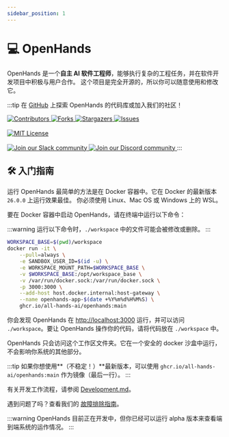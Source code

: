 ```yaml
---
sidebar_position: 1
---
```


# 💻 OpenHands

OpenHands 是一个**自主 AI 软件工程师**，能够执行复杂的工程任务，并在软件开发项目中积极与用户合作。
这个项目是完全开源的，所以你可以随意使用和修改它。

:::tip
在 [GitHub](https://github.com/All-Hands-AI/OpenHands) 上探索 OpenHands 的代码库或加入我们的社区！

<a href="https://github.com/All-Hands-AI/OpenHands/graphs/contributors">
  <img
    src="https://img.shields.io/github/contributors/All-Hands-AI/OpenHands?style=for-the-badge"
    alt="Contributors"
  />
</a>
<a href="https://github.com/All-Hands-AI/OpenHands/network/members">
  <img
    src="https://img.shields.io/github/forks/All-Hands-AI/OpenHands?style=for-the-badge"
    alt="Forks"
  />
</a>
<a href="https://github.com/All-Hands-AI/OpenHands/stargazers">
  <img
    src="https://img.shields.io/github/stars/All-Hands-AI/OpenHands?style=for-the-badge"
    alt="Stargazers"
  />
</a>
<a href="https://github.com/All-Hands-AI/OpenHands/issues">
  <img
    src="https://img.shields.io/github/issues/All-Hands-AI/OpenHands?style=for-the-badge"
    alt="Issues"
  />
</a>
<br></br>
<a href="https://github.com/All-Hands-AI/OpenHands/blob/main/LICENSE">
  <img
    src="https://img.shields.io/github/license/All-Hands-AI/OpenHands?style=for-the-badge"
    alt="MIT License"
  />
</a>
<br></br>
<a href="https://join.slack.com/t/openhands-ai/shared_invite/zt-2ngejmfw6-9gW4APWOC9XUp1n~SiQ6iw">
  <img
    src="https://img.shields.io/badge/Slack-Join%20Us-red?logo=slack&logoColor=white&style=for-the-badge"
    alt="Join our Slack community"
  />
</a>
<a href="https://discord.gg/ESHStjSjD4">
  <img
    src="https://img.shields.io/badge/Discord-Join%20Us-purple?logo=discord&logoColor=white&style=for-the-badge"
    alt="Join our Discord community"
  />
</a>
:::

## 🛠️ 入门指南

运行 OpenHands 最简单的方法是在 Docker 容器中。它在 Docker 的最新版本 `26.0.0` 上运行效果最佳。
你必须使用 Linux、Mac OS 或 Windows 上的 WSL。

要在 Docker 容器中启动 OpenHands，请在终端中运行以下命令：

:::warning
运行以下命令时，`./workspace` 中的文件可能会被修改或删除。
:::

```bash
WORKSPACE_BASE=$(pwd)/workspace
docker run -it \
    --pull=always \
    -e SANDBOX_USER_ID=$(id -u) \
    -e WORKSPACE_MOUNT_PATH=$WORKSPACE_BASE \
    -v $WORKSPACE_BASE:/opt/workspace_base \
    -v /var/run/docker.sock:/var/run/docker.sock \
    -p 3000:3000 \
    --add-host host.docker.internal:host-gateway \
    --name openhands-app-$(date +%Y%m%d%H%M%S) \
    ghcr.io/all-hands-ai/openhands:main
```

你会发现 OpenHands 在 [http://localhost:3000](http://localhost:3000) 运行，并可以访问 `./workspace`。要让 OpenHands 操作你的代码，请将代码放在 `./workspace` 中。

OpenHands 只会访问这个工作区文件夹。它在一个安全的 docker 沙盒中运行，不会影响你系统的其他部分。

:::tip
如果你想使用**（不稳定！）**最新版本，可以使用 `ghcr.io/all-hands-ai/openhands:main` 作为镜像（最后一行）。
:::

有关开发工作流程，请参阅 [Development.md](https://github.com/All-Hands-AI/OpenHands/blob/main/Development.md)。

遇到问题了吗？查看我们的 [故障排除指南](https://docs.all-hands.dev/modules/usage/troubleshooting)。

:::warning
OpenHands 目前正在开发中，但你已经可以运行 alpha 版本来查看端到端系统的运作情况。
:::

[contributors-shield]: https://img.shields.io/github/contributors/All-Hands-AI/OpenHands?style=for-the-badge
[contributors-url]: https://github.com/All-Hands-AI/OpenHands/graphs/contributors
[forks-shield]: https://img.shields.io/github/forks/All-Hands-AI/OpenHands?style=for-the-badge
[forks-url]: https://github.com/All-Hands-AI/OpenHands/network/members
[stars-shield]: https://img.shields.io/github/stars/All-Hands-AI/OpenHands?style=for-the-badge
[stars-url]: https://github.com/All-Hands-AI/OpenHands/stargazers
[issues-shield]: https://img.shields.io/github/issues/All-Hands-AI/OpenHands?style=for-the-badge
[issues-url]: https://github.com/All-Hands-AI/OpenHands/issues
[license-shield]: https://img.shields.io/github/license/All-Hands-AI/OpenHands?style=for-the-badge
[license-url]: https://github.com/All-Hands-AI/OpenHands/blob/main/LICENSE

